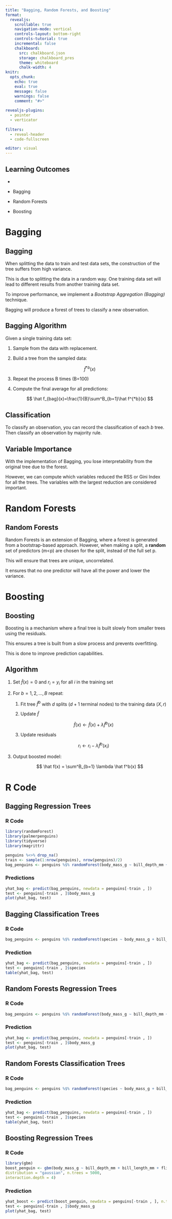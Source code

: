 ```yaml
---
title: "Bagging, Random Forests, and Boosting"
format:
  revealjs:
    scrollable: true
    navigation-mode: vertical
    controls-layout: bottom-right
    controls-tutorial: true
    incremental: false 
    chalkboard:
      src: chalkboard.json
      storage: chalkboard_pres
      theme: whiteboard
      chalk-width: 4
knitr:
  opts_chunk: 
    echo: true
    eval: true
    message: false
    warnings: false
    comment: "#>" 
    
revealjs-plugins:
  - pointer
  - verticator
  
filters: 
  - reveal-header
  - code-fullscreen

editor: visual
---
```


## Learning Outcomes

-   

-   Bagging

-   Random Forests

-   Boosting

# Bagging

## Bagging

When splitting the data to train and test data sets, the construction of the tree suffers from high variance.

::: fragment
This is due to splitting the data in a random way. One training data set will lead to different results from another training data set.
:::

::: fragment
To improve performance, we implement a *Bootstrap Aggregation (Bagging)* technique.
:::

::: fragment
Bagging will produce a forest of trees to classify a new observation.
:::

## Bagging Algorithm

Given a single training data set:

1.  Sample from the data with replacement.

2.  Build a tree from the sampled data:

    $$
    \hat f^{*b}(x)
    $$

3.  Repeat the process B times (B=100)

4.  Compute the final average for all predictions:

    $$
    \hat f_{bag}(x)=\frac{1}{B}\sum^B_{b=1}\hat f^{*b}(x)
    $$

## Classification

To classify an observation, you can record the classification of each $b$ tree. Then classify an observation by majority rule.

## Variable Importance

With the implementation of Bagging, you lose interpretability from the original tree due to the forest.

However, we can compute which variables reduced the RSS or Gini Index for all the trees. The variables with the largest reduction are considered important.

# Random Forests

## Random Forests

Random Forests is an extension of Bagging, where a forest is generated from a bootstrap-based approach. However, when making a split, a **random** set of predictors (m\<p) are chosen for the split, instead of the full set p.

::: fragment
This will ensure that trees are unique, uncorrelated.
:::

::: fragment
It ensures that no one predictor will have all the power and lower the variance.
:::

# Boosting

## Boosting

Boosting is a mechanism where a final tree is built slowly from smaller trees using the residuals.

::: fragment
This ensures a tree is built from a slow process and prevents overfitting.
:::

::: fragment
This is done to improve prediction capabilities.
:::

## Algorithm

1.  Set $\hat f(x) = 0$ and $r_i = y_i$ for all $i$ in the training set

2.  For $b=1, 2, \ldots, B$ repeat:

    1.  Fit tree $\hat f^b$ with $d$ splits ($d+1$ terminal nodes) to the training data $(X,r)$

    2.  Update $\hat f$

        $$
        \hat f(x) \leftarrow \hat f(x) + \lambda\hat f^b(x)
        $$

    3.  Update residuals

        $$
        r_i \leftarrow r_i - \lambda\hat f^{b}(x_i)
        $$

3.  Output boosted model:

    $$
    \hat f(x) = \sum^B_{b=1} \lambda \hat f^b(x)
    $$

# R Code

## Bagging Regression Trees

::: panel-tabset
### R Code

```r
library(randomForest)
library(palmerpenguins)
library(tidyverse)
library(magrittr)

penguins %<>% drop_na()
train <- sample(1:nrow(penguins), nrow(penguins)/2)
bag_penguins <- penguins %$% randomForest(body_mass_g ~ bill_depth_mm + bill_length_mm + flipper_length_mm, subset = train, mtry = 3, importance = T)

```

### Predictions

```r
yhat_bag <- predict(bag_penguins, newdata = penguins[-train , ])
test <- penguins[-train , ]$body_mass_g
plot(yhat_bag, test)
```
:::

## Bagging Classification Trees

::: panel-tabset
### R Code

```r
bag_penguins <- penguins %$% randomForest(species ~ body_mass_g + bill_depth_mm + bill_length_mm + flipper_length_mm, subset = train, mtry = 4, importance = T)

```

### Prediction

```r
yhat_bag <- predict(bag_penguins, newdata = penguins[-train , ])
test <- penguins[-train , ]$species
table(yhat_bag, test)
```
:::

## Random Forests Regression Trees

::: panel-tabset
### R Code

```r
bag_penguins <- penguins %$% randomForest(body_mass_g ~ bill_depth_mm + bill_length_mm + flipper_length_mm, subset = train, mtry = 2, importance = T)

```

### Prediction

```r
yhat_bag <- predict(bag_penguins, newdata = penguins[-train , ])
test <- penguins[-train , ]$body_mass_g
plot(yhat_bag, test)
```
:::

## Random Forests Classification Trees

::: panel-tabset
### R Code

```r
bag_penguins <- penguins %$% randomForest(species ~ body_mass_g + bill_depth_mm + bill_length_mm + flipper_length_mm, subset = train, mtry = 2, importance = T)
```

### Prediction

```r
yhat_bag <- predict(bag_penguins, newdata = penguins[-train , ])
test <- penguins[-train , ]$species
table(yhat_bag, test)
```
:::

## Boosting Regression Trees

::: panel-tabset
### R Code

```r
library(gbm)
boost_penguin <- gbm(body_mass_g ~ bill_depth_mm + bill_length_mm + flipper_length_mm, data = penguins[train , ],
distribution = "gaussian", n.trees = 5000,
interaction.depth = 4)
```

### Prediction

```r
yhat_boost <- predict(boost_penguin, newdata = penguins[-train , ], n.trees = 5000)
test <- penguins[-train , ]$body_mass_g
plot(yhat_bag, test)
```
:::
